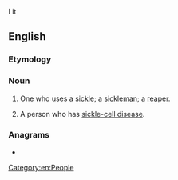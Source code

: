 {{also|Sickler}}
I it

==English==

===Etymology===
{{suffix|en|sickle|er}}

===Noun===
{{en-noun}}

# One who uses a [[sickle]]; a [[sickleman]]; a [[reaper]].
# {{lb|en|medicine|informal}} A person who has [[sickle-cell disease]].

{{Webster 1913}}

===Anagrams===
* {{anagrams|en|a=ceiklrs|Rickels|lickers|relicks|rickles|slicker}}

[[Category:en:People]]